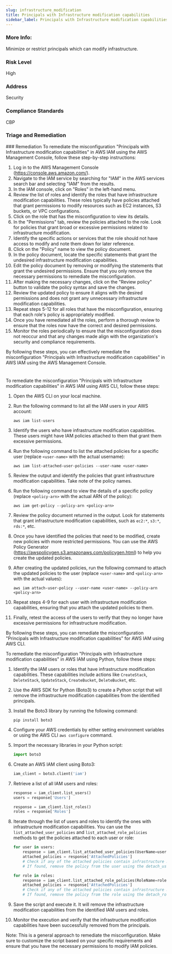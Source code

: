 ```yaml
---
slug: infrastructure_modification
title: Principals with Infrastructure modification capabilities
sidebar_label: Principals with Infrastructure modification capabilities
---
```


### More Info:

Minimize or restrict principals which can modify infrastructure.

### Risk Level

High

### Address

Security

### Compliance Standards

CBP

### Triage and Remediation
<Tabs>
<Tab title='Remediation'>
### Remediation

<AccordionGroup>
<Accordion title='Using Console' defaultOpen='true'>
To remediate the misconfiguration "Principals with Infrastructure modification capabilities" in AWS IAM using the AWS Management Console, follow these step-by-step instructions:

1. Log in to the AWS Management Console (https://console.aws.amazon.com/).
2. Navigate to the IAM service by searching for "IAM" in the AWS services search bar and selecting "IAM" from the results.
3. In the IAM console, click on "Roles" in the left-hand menu.
4. Review the list of roles and identify the roles that have infrastructure modification capabilities. These roles typically have policies attached that grant permissions to modify resources such as EC2 instances, S3 buckets, or VPC configurations.
5. Click on the role that has the misconfiguration to view its details.
6. In the "Permissions" tab, review the policies attached to the role. Look for policies that grant broad or excessive permissions related to infrastructure modification.
7. Identify the specific actions or services that the role should not have access to modify and note them down for later reference.
8. Click on the "Policy" name to view the policy document.
9. In the policy document, locate the specific statements that grant the undesired infrastructure modification capabilities.
10. Edit the policy document by removing or modifying the statements that grant the undesired permissions. Ensure that you only remove the necessary permissions to remediate the misconfiguration.
11. After making the necessary changes, click on the "Review policy" button to validate the policy syntax and save the changes.
12. Review the updated policy to ensure it aligns with the desired permissions and does not grant any unnecessary infrastructure modification capabilities.
13. Repeat steps 5-12 for all roles that have the misconfiguration, ensuring that each role's policy is appropriately modified.
14. Once you have remediated all the roles, perform a thorough review to ensure that the roles now have the correct and desired permissions.
15. Monitor the roles periodically to ensure that the misconfiguration does not reoccur and that any changes made align with the organization's security and compliance requirements.

By following these steps, you can effectively remediate the misconfiguration "Principals with Infrastructure modification capabilities" in AWS IAM using the AWS Management Console.

#
</Accordion>

<Accordion title='Using CLI'>
To remediate the misconfiguration "Principals with Infrastructure modification capabilities" in AWS IAM using AWS CLI, follow these steps:

1. Open the AWS CLI on your local machine.

2. Run the following command to list all the IAM users in your AWS account:
   ```
   aws iam list-users
   ```

3. Identify the users who have infrastructure modification capabilities. These users might have IAM policies attached to them that grant them excessive permissions.

4. Run the following command to list the attached policies for a specific user (replace `<user-name>` with the actual username):
   ```
   aws iam list-attached-user-policies --user-name <user-name>
   ```

5. Review the output and identify the policies that grant infrastructure modification capabilities. Take note of the policy names.

6. Run the following command to view the details of a specific policy (replace `<policy-arn>` with the actual ARN of the policy):
   ```
   aws iam get-policy --policy-arn <policy-arn>
   ```

7. Review the policy document returned in the output. Look for statements that grant infrastructure modification capabilities, such as `ec2:*`, `s3:*`, `rds:*`, etc.

8. Once you have identified the policies that need to be modified, create new policies with more restricted permissions. You can use the AWS Policy Generator (https://awspolicygen.s3.amazonaws.com/policygen.html) to help you create the updated policies.

9. After creating the updated policies, run the following command to attach the updated policies to the user (replace `<user-name>` and `<policy-arn>` with the actual values):
   ```
   aws iam attach-user-policy --user-name <user-name> --policy-arn <policy-arn>
   ```

10. Repeat steps 4-9 for each user with infrastructure modification capabilities, ensuring that you attach the updated policies to them.

11. Finally, retest the access of the users to verify that they no longer have excessive permissions for infrastructure modification.

By following these steps, you can remediate the misconfiguration "Principals with Infrastructure modification capabilities" for AWS IAM using AWS CLI.
</Accordion>

<Accordion title='Using Python'>
To remediate the misconfiguration "Principals with Infrastructure modification capabilities" in AWS IAM using Python, follow these steps:

1. Identify the IAM users or roles that have infrastructure modification capabilities. These capabilities include actions like `CreateStack`, `DeleteStack`, `UpdateStack`, `CreateBucket`, `DeleteBucket`, etc. 

2. Use the AWS SDK for Python (Boto3) to create a Python script that will remove the infrastructure modification capabilities from the identified principals. 

3. Install the Boto3 library by running the following command:
   ```
   pip install boto3
   ```

4. Configure your AWS credentials by either setting environment variables or using the AWS CLI `aws configure` command.

5. Import the necessary libraries in your Python script:
   ```python
   import boto3
   ```

6. Create an AWS IAM client using Boto3:
   ```python
   iam_client = boto3.client('iam')
   ```

7. Retrieve a list of all IAM users and roles:
   ```python
   response = iam_client.list_users()
   users = response['Users']
   
   response = iam_client.list_roles()
   roles = response['Roles']
   ```

8. Iterate through the list of users and roles to identify the ones with infrastructure modification capabilities. You can use the `list_attached_user_policies` and `list_attached_role_policies` methods to get the policies attached to each user or role:
   ```python
   for user in users:
       response = iam_client.list_attached_user_policies(UserName=user['UserName'])
       attached_policies = response['AttachedPolicies']
       # Check if any of the attached policies contain infrastructure modification capabilities
       # If found, remove the policy from the user using the detach_user_policy method
   
   for role in roles:
       response = iam_client.list_attached_role_policies(RoleName=role['RoleName'])
       attached_policies = response['AttachedPolicies']
       # Check if any of the attached policies contain infrastructure modification capabilities
       # If found, remove the policy from the role using the detach_role_policy method
   ```

9. Save the script and execute it. It will remove the infrastructure modification capabilities from the identified IAM users and roles.

10. Monitor the execution and verify that the infrastructure modification capabilities have been successfully removed from the principals.

Note: This is a general approach to remediate the misconfiguration. Make sure to customize the script based on your specific requirements and ensure that you have the necessary permissions to modify IAM policies.
</Accordion>

</AccordionGroup>
</Tab>
</Tabs>

